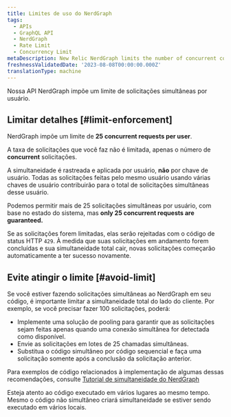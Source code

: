 ```yaml
---
title: Limites de uso do NerdGraph
tags:
  - APIs
  - GraphQL API
  - NerdGraph
  - Rate Limit
  - Concurrency Limit
metaDescription: New Relic NerdGraph limits the number of concurrent connections users make.
freshnessValidatedDate: '2023-08-08T00:00:00.000Z'
translationType: machine
---
```


Nossa API NerdGraph impõe um limite de solicitações simultâneas por usuário.

## Limitar detalhes [#limit-enforcement]

NerdGraph impõe um limite de <DoNotTranslate>**25 concurrent requests per user**</DoNotTranslate>.

A taxa de solicitações que você faz não é limitada, apenas o número de <DoNotTranslate>**concurrent**</DoNotTranslate> solicitações.

A simultaneidade é rastreada e aplicada por usuário, **não** por chave de usuário. Todas as solicitações feitas pelo mesmo usuário usando várias chaves de usuário contribuirão para o total de solicitações simultâneas desse usuário.

Podemos permitir mais de 25 solicitações simultâneas por usuário, com base no estado do sistema, mas <DoNotTranslate>**only 25 concurrent requests are guaranteed.**</DoNotTranslate>

Se as solicitações forem limitadas, elas serão rejeitadas com o código de status HTTP `429`. À medida que suas solicitações em andamento forem concluídas e sua simultaneidade total cair, novas solicitações começarão automaticamente a ter sucesso novamente.

## Evite atingir o limite [#avoid-limit]

Se você estiver fazendo solicitações simultâneas ao NerdGraph em seu código, é importante limitar a simultaneidade total do lado do cliente. Por exemplo, se você precisar fazer 100 solicitações, poderá:

* Implemente uma solução de pooling para garantir que as solicitações sejam feitas apenas quando uma conexão simultânea for detectada como disponível.
* Envie as solicitações em lotes de 25 chamadas simultâneas.
* Substitua o código simultâneo por código sequencial e faça uma solicitação somente após a conclusão da solicitação anterior.

Para exemplos de código relacionados à implementação de algumas dessas recomendações, consulte [Tutorial de simultaneidade do NerdGraph](/docs/apis/nerdgraph/examples/nerdgraph-concurrency-tutorial)

Esteja atento ao código executado em vários lugares ao mesmo tempo. Mesmo o código não simultâneo criará simultaneidade se estiver sendo executado em vários locais.